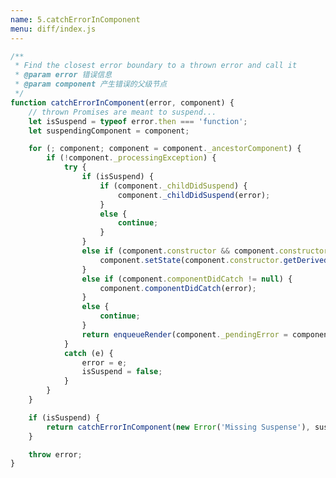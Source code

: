 ```yaml
---
name: 5.catchErrorInComponent
menu: diff/index.js
---
```


```js
/**
 * Find the closest error boundary to a thrown error and call it
 * @param error 错误信息
 * @param component 产生错误的父级节点
 */
function catchErrorInComponent(error, component) {
	// thrown Promises are meant to suspend...
	let isSuspend = typeof error.then === 'function';
	let suspendingComponent = component;

	for (; component; component = component._ancestorComponent) {
		if (!component._processingException) {
			try {
				if (isSuspend) {
					if (component._childDidSuspend) {
						component._childDidSuspend(error);
					}
					else {
						continue;
					}
				}
				else if (component.constructor && component.constructor.getDerivedStateFromError!=null) {
					component.setState(component.constructor.getDerivedStateFromError(error));
				}
				else if (component.componentDidCatch != null) {
					component.componentDidCatch(error);
				}
				else {
					continue;
				}
				return enqueueRender(component._pendingError = component);
			}
			catch (e) {
				error = e;
				isSuspend = false;
			}
		}
	}

	if (isSuspend) {
		return catchErrorInComponent(new Error('Missing Suspense'), suspendingComponent);
	}

	throw error;
}
```